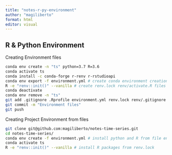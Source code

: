 ```yaml
---
title: "notes-r-py-environment"
author: "magiliberto"
format: html
editor: visual
---
```


## R & Python Environment

Creating Environment files

```bash
conda env create -n "ts" python=3.7 R=3.6
conda activate ts
conda install -c conda-forge r-renv r-rstudioapi
conda env export -f environment.yml # create conda environment creation file
R -e "renv::init()" --vanilla # create renv.lock renv/activate.R files and modify .Rprofile to run Renv
conda deactivate
conda env remove -n "ts"
git add .gitignore .Rprofile environment.yml renv.lock renv/.gitignore renv/activate.R renv/settings.dcf
git commit -m "Environment files"
git push
```

Creating Project Environment from files

```bash
git clone git@github.com:magiliberto/notes-time-series.git
cd notes-time-series/
conda env create -f environment.yml # install python and R from file environment.yml
conda activate ts
R -e "renv::init()" --vanilla # install R packages from renv.lock
```
